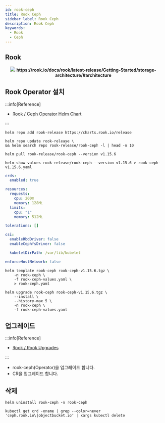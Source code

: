 ```yaml
---
id: rook-ceph
title: Rook Ceph
sidebar_label: Rook Ceph
description: Rook Ceph
keywords:
  - Rook
  - Ceph
---
```



## Rook

<center>
	<img src={useBaseUrl("img/mlops/storage/ceph/rook-ceph.png")} />
	<strong>https://rook.io/docs/rook/latest-release/Getting-Started/storage-architecture/#architecture</strong>
</center>

## Rook Operator 설치

:::info[Reference]

- [Rook / Ceph Operator Helm Chart](https://rook.io/docs/rook/latest-release/Helm-Charts/operator-chart/)

:::

```shell
helm repo add rook-release https://charts.rook.io/release
```

```shell
helm repo update rook-release \
&& helm search repo rook-release/rook-ceph -l | head -n 10
```

```shell
helm pull rook-release/rook-ceph --version v1.15.6
```

```shell
helm show values rook-release/rook-ceph --version v1.15.6 > rook-ceph-v1.15.6.yaml
```

```yaml title="rook-ceph-values.yaml"
crds:
  enabled: true

resources:
  requests:
    cpu: 200m
    memory: 128Mi
  limits:
    cpu: "1"
    memory: 512Mi

tolerations: []

csi:
  enableRbdDriver: false
  enableCephfsDriver: false

  kubeletDirPath: /var/lib/kubelet

enforceHostNetwork: false
```

```shell
helm template rook-ceph rook-ceph-v1.15.6.tgz \
    -n rook-ceph \
    -f rook-ceph-values.yaml \
    > rook-ceph.yaml
```

```shell
helm upgrade rook-ceph rook-ceph-v1.15.6.tgz \
    --install \
    --history-max 5 \
    -n rook-ceph \
    -f rook-ceph-values.yaml
```

## 업그레이드

:::info[Reference]

- [Rook / Rook Upgrades](https://rook.io/docs/rook/latest-release/Upgrade/rook-upgrade)

:::

- rook-ceph\(Operator\)을 업그레이드 합니다.
- CR을 업그레이드 합니다.

## 삭제

```shell
helm uninstall rook-ceph -n rook-ceph
```

```shell
kubectl get crd -oname | grep --color=never 'ceph.rook.io\|objectbucket.io' | xargs kubectl delete
```
